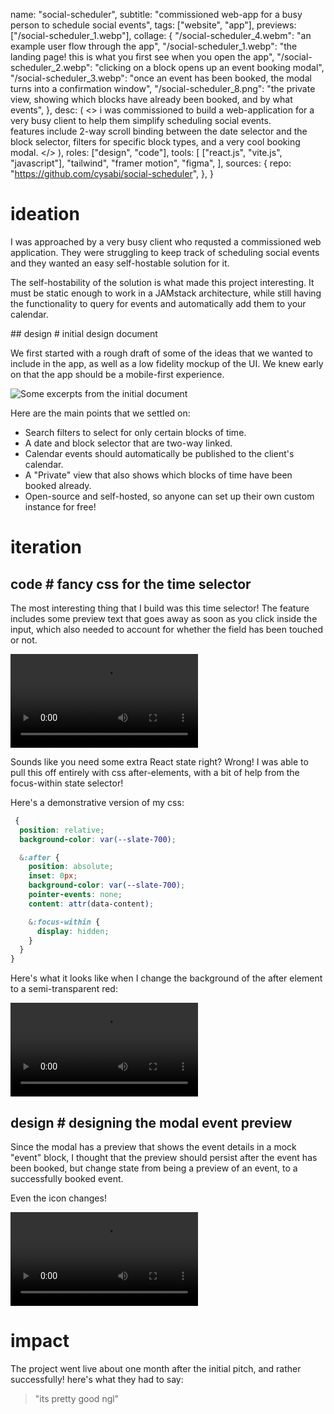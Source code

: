   name: "social-scheduler",
  subtitle: "commissioned web-app for a busy person to schedule social events",
  tags: ["website", "app"],
  previews: ["/social-scheduler_1.webp"],
  collage: {
    "/social-scheduler_4.webm": "an example user flow through the app",
    "/social-scheduler_1.webp":
      "the landing page! this is what you first see when you open the app",
    "/social-scheduler_2.webp":
      "clicking on a block opens up an event booking modal",
    "/social-scheduler_3.webp":
      "once an event has been booked, the modal turns into a confirmation window",
    "/social-scheduler_8.png":
      "the private view, showing which blocks have already been booked, and by what events",
  },
  desc: (
    <>
      i was commissioned to build a web-application for a very busy client to
      help them simplify scheduling social events.
      <br class="mb-[1.2rem]" />
      features include 2-way scroll binding between the date selector and the
      block selector, filters for specific block types, and a very cool booking
      modal.
    </>
  ),
  roles: ["design", "code"],
  tools: [
    ["react.js", "vite.js", "javascript"],
    "tailwind",
    "framer motion",
    "figma",
  ],
  sources: {
    repo: "https://github.com/cysabi/social-scheduler",
  },
}

# ideation

I was approached by a very busy client who requsted a commissioned web application. They were struggling to keep track of scheduling social events and they wanted an easy self-hostable solution for it.

The self-hostability of the solution is what made this project interesting. It must be static enough to work in a JAMstack architecture, while still having the functionality to query for events and automatically add them to your calendar.

<Topic design>
## design # initial design document

We first started with a rough draft of some of the ideas that we wanted to include in the app, as well as a low fidelity mockup of the UI. We knew early on that the app should be a mobile-first experience.

![Some excerpts from the initial document](/social-scheduler_10.png|/social-scheduler_9.png)

</Topic>

Here are the main points that we settled on:

- Search filters to select for only certain blocks of time.
- A date and block selector that are two-way linked.
- Calendar events should automatically be published to the client's calendar.
- A "Private" view that also shows which blocks of time have been booked already.
- Open-source and self-hosted, so anyone can set up their own custom instance for free!

# iteration

<Topic code>

## code # fancy css for the time selector

The most interesting thing that I build was this time selector! The feature includes some preview text that goes away as soon as you click inside the input, which also needed to account for whether the field has been touched or not.

![](/social-scheduler_6.webm)

Sounds like you need some extra React state right? Wrong! I was able to pull this off entirely with css after-elements, with a bit of help from the focus-within state selector!

Here's a demonstrative version of my css:

```scss
 {
  position: relative;
  background-color: var(--slate-700);

  &:after {
    position: absolute;
    inset: 0px;
    background-color: var(--slate-700);
    pointer-events: none;
    content: attr(data-content);

    &:focus-within {
      display: hidden;
    }
  }
}
```

Here's what it looks like when I change the background of the after element to a semi-transparent red:

![](/social-scheduler_7.webm)

</Topic>

<Topic design>

## design # designing the modal event preview

Since the modal has a preview that shows the event details in a mock "event" block,
I thought that the preview should persist after the event has been booked, but change state from being a preview of an event, to a successfully booked event.

Even the icon changes!

![](/social-scheduler_5.webm)

</Topic>

# impact

The project went live about one month after the initial pitch, and rather successfully! here's what they had to say:

> <span class="text-xl lowercase italic">"its pretty good ngl"</span>

